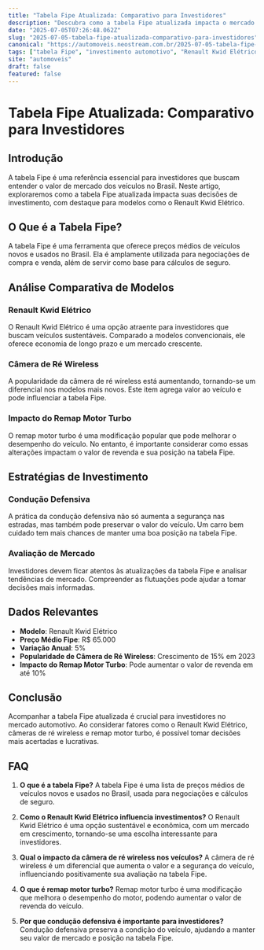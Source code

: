 ```yaml
---
title: "Tabela Fipe Atualizada: Comparativo para Investidores"
description: "Descubra como a tabela Fipe atualizada impacta o mercado automotivo e suas decisões de investimento, comparando modelos como Renault Kwid Elétrico."
date: "2025-07-05T07:26:48.062Z"
slug: "2025-07-05-tabela-fipe-atualizada-comparativo-para-investidores"
canonical: "https://automoveis.neostream.com.br/2025-07-05-tabela-fipe-atualizada-comparativo-para-investidores"
tags: ["tabela Fipe", "investimento automotivo", "Renault Kwid Elétrico", "mercado automotivo", "carros elétricos"]
site: "automoveis"
draft: false
featured: false
---
```


# Tabela Fipe Atualizada: Comparativo para Investidores

## Introdução

A tabela Fipe é uma referência essencial para investidores que buscam entender o valor de mercado dos veículos no Brasil. Neste artigo, exploraremos como a tabela Fipe atualizada impacta suas decisões de investimento, com destaque para modelos como o Renault Kwid Elétrico.

## O Que é a Tabela Fipe?

A tabela Fipe é uma ferramenta que oferece preços médios de veículos novos e usados no Brasil. Ela é amplamente utilizada para negociações de compra e venda, além de servir como base para cálculos de seguro.

## Análise Comparativa de Modelos

### Renault Kwid Elétrico

O Renault Kwid Elétrico é uma opção atraente para investidores que buscam veículos sustentáveis. Comparado a modelos convencionais, ele oferece economia de longo prazo e um mercado crescente.

### Câmera de Ré Wireless

A popularidade da câmera de ré wireless está aumentando, tornando-se um diferencial nos modelos mais novos. Este item agrega valor ao veículo e pode influenciar a tabela Fipe.

### Impacto do Remap Motor Turbo

O remap motor turbo é uma modificação popular que pode melhorar o desempenho do veículo. No entanto, é importante considerar como essas alterações impactam o valor de revenda e sua posição na tabela Fipe.

## Estratégias de Investimento

### Condução Defensiva

A prática da condução defensiva não só aumenta a segurança nas estradas, mas também pode preservar o valor do veículo. Um carro bem cuidado tem mais chances de manter uma boa posição na tabela Fipe.

### Avaliação de Mercado

Investidores devem ficar atentos às atualizações da tabela Fipe e analisar tendências de mercado. Compreender as flutuações pode ajudar a tomar decisões mais informadas.

## Dados Relevantes

- **Modelo**: Renault Kwid Elétrico
- **Preço Médio Fipe**: R$ 65.000
- **Variação Anual**: 5%
- **Popularidade de Câmera de Ré Wireless**: Crescimento de 15% em 2023
- **Impacto do Remap Motor Turbo**: Pode aumentar o valor de revenda em até 10%

## Conclusão

Acompanhar a tabela Fipe atualizada é crucial para investidores no mercado automotivo. Ao considerar fatores como o Renault Kwid Elétrico, câmeras de ré wireless e remap motor turbo, é possível tomar decisões mais acertadas e lucrativas.

## FAQ

1. **O que é a tabela Fipe?**
   A tabela Fipe é uma lista de preços médios de veículos novos e usados no Brasil, usada para negociações e cálculos de seguro.

2. **Como o Renault Kwid Elétrico influencia investimentos?**
   O Renault Kwid Elétrico é uma opção sustentável e econômica, com um mercado em crescimento, tornando-se uma escolha interessante para investidores.

3. **Qual o impacto da câmera de ré wireless nos veículos?**
   A câmera de ré wireless é um diferencial que aumenta o valor e a segurança do veículo, influenciando positivamente sua avaliação na tabela Fipe.

4. **O que é remap motor turbo?**
   Remap motor turbo é uma modificação que melhora o desempenho do motor, podendo aumentar o valor de revenda do veículo.

5. **Por que condução defensiva é importante para investidores?**
   Condução defensiva preserva a condição do veículo, ajudando a manter seu valor de mercado e posição na tabela Fipe.